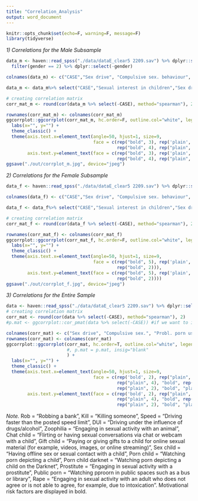 ```yaml
---
title: "Correlation_Analysis"
output: word_document
---
```


```r
knitr::opts_chunk$set(echo=F, warning=F, message=F)
library(tidyverse)
```

*1) Correlations for the Male Subsample*

```r
data_m <- haven::read_spss("./data/dataE_clear5 2209.sav") %>% dplyr::select(CASE, gender, sexdrive2, CSBD, PPCS_6, meffort, socialanx, lon, mvalue, attr, starts_with("Y") & ends_with("r") & !ends_with("YP_r")) %>% #remove YP items
  filter(gender == 2) %>% dplyr::select(-gender)

colnames(data_m) <- c("CASE","Sex drive", "Compulsive sex. behaviour", "Probl. porn use", "Mating effort", "Social anxiety", "Loneliness", "Mate value", "Sexual interest in children", "Speed", "DUI", "Rob a bank", "Kill someone", "Sex with prostitute", "Sex without consent", "Sex with animal", "Watch porn in public", "Watch CSEM", "Watch CSEM in darknet", "Online sex chat with child", "Pay/gift for CSEM", "Contact sex with child")

data_m <- data_m%>% select("CASE","Sexual interest in children","Sex drive", "Compulsive sex. behaviour", "Probl. porn use", "Mating effort", "Social anxiety", "Loneliness", "Mate value", "Sex with prostitute", "Watch porn in public", "Sex without consent", "Sex with animal", "Watch CSEM", "Watch CSEM in darknet", "Online sex chat with child", "Pay/gift for CSEM", "Contact sex with child", "Speed", "DUI", "Rob a bank", "Kill someone") %>% rev()

# creating correlation matrix
corr_mat_m <- round(cor(data_m %>% select(-CASE), method="spearman"), 2)

rownames(corr_mat_m) <- colnames(corr_mat_m)
ggcorrplot::ggcorrplot(corr_mat_m, hc.order=F, outline.col="white", legend.title="Correlation", colors=c("#0072B2", "white", "#D55E00")) +
  labs(x="", y="") +
  theme_classic() +
  theme(axis.text.x=element_text(angle=50, hjust=1, size=9, 
                                 face = c(rep("bold", 3), rep('plain', 4), "bold", rep('plain', 5),
                                          rep("bold", 4), rep("plain", 4))),
        axis.text.y=element_text(face = c(rep("bold", 3), rep('plain', 4), "bold", rep('plain', 5),
                                          rep("bold", 4), rep("plain", 4))))
ggsave("./out/corrplot_m.jpg", device="jpeg")
```

*2) Correlations for the Female Subsample*

```r
data_f <- haven::read_spss("./data/dataE_clear5 2209.sav") %>% dplyr::select(CASE, gender, sexdrive2, CSBD, PPCS_6, meffort, socialanx, lon, mvalue, attr, starts_with("Y") & ends_with("r") & !ends_with("YP_r")) %>% filter(gender == 1) %>% dplyr::select(-gender)

colnames(data_f) <- c("CASE","Sex drive", "Compulsive sex. behaviour", "Probl. porn use", "Mating effort", "Social anxiety", "Loneliness", "Mate value", "Sexual interest in children", "Speed", "DUI", "Rob a bank", "Kill someone", "Sex with prostitute", "Sex without consent", "Sex with animal", "Watch porn in public", "Watch CSEM", "Watch CSEM in darknet", "Online sex chat with child", "Pay/gift for CSEM", "Contact sex with child")

data_f <- data_f%>% select("CASE","Sexual interest in children","Sex drive", "Compulsive sex. behaviour", "Probl. porn use", "Mating effort", "Social anxiety", "Loneliness", "Mate value", "Sex with prostitute", "Watch porn in public", "Sex without consent", "Sex with animal", "Watch CSEM", "Watch CSEM in darknet", "Online sex chat with child", "Pay/gift for CSEM", "Contact sex with child", "Speed", "DUI", "Rob a bank", "Kill someone") %>% rev()

# creating correlation matrix
corr_mat_f <- round(cor(data_f %>% select(-CASE), method="spearman"), 2)

rownames(corr_mat_f) <- colnames(corr_mat_f)
ggcorrplot::ggcorrplot(corr_mat_f, hc.order=F, outline.col="white", legend.title="Correlation", colors=c("#0072B2", "white", "#D55E00")) +
  labs(x="", y="") +
  theme_classic() +
  theme(axis.text.x=element_text(angle=50, hjust=1, size=9, 
                                 face = c(rep("bold", 5), rep('plain', 2), "bold", rep('plain', 11),
                                          rep("bold", 2))),
        axis.text.y=element_text(face = c(rep("bold", 5), rep('plain', 2), "bold", rep('plain', 11),
                                          rep("bold", 2))))
ggsave("./out/corrplot_f.jpg", device="jpeg")
```

*3) Correlations for the Entire Sample*

```r
data <- haven::read_spss("./data/dataE_clear5 2209.sav") %>% dplyr::select(CASE, sexdrive2, CSBD, PPCS_6, meffort, socialanx, lon, mvalue, attr, starts_with("Y") & ends_with("r") & !ends_with("YP_r"))
# creating correlation matrix
corr_mat <- round(cor(data %>% select(-CASE), method="spearman"), 2)
#p.mat <- ggcorrplot::cor_pmat(data %>% select(-CASE)) #if we want to include p values

colnames(corr_mat) <- c("Sex drive", "Compulsive sex.", "Probl. porn use", "Mating effort", "Social anxiety", "Loneliness", "Mate value", "Attraction to children", "Speed", "DUI", "Rob", "Kill", "Prostitute", "Rape", "Zoophilia", "Public porn", "Porn child", "Porn child darknet", "Chat child", "Gift child", "Sex child")
rownames(corr_mat) <- colnames(corr_mat)
ggcorrplot::ggcorrplot(corr_mat, hc.order=T, outline.col="white", legend.title="Correlation", colors=c("#0072B2", "white", "#D55E00")
                       #, p.mat = p.mat, insig="blank"
                       ) +
  labs(x="", y="") +
  theme_classic() +
  theme(axis.text.x=element_text(angle=50, hjust=1, size=9, 
                                 face = c(rep('bold', 2), rep("plain", 4), rep('bold', 2), 
                                          rep("plain", 4), "bold", rep("plain", 2), rep("bold", 2),
                                          rep("plain", 2), "bold", "plain")),
        axis.text.y=element_text(face = c(rep('bold', 2), rep("plain", 4), rep('bold', 2), 
                                          rep("plain", 4), "bold", rep("plain", 2), rep("bold", 2),
                                          rep("plain", 2), "bold", "plain")))
```

*Note.* Rob = “Robbing a bank”, Kill = “Killing someone”, Speed = “Driving faster than the posted speed limit”, DUI = “Driving under the influence of drugs/alcohol”, Zoophilia = "Engaging in sexual activity with an animal", Chat child = “Flirting or having sexual conversations via chat or webcam with a child”, Gift child = “Paying or giving gifts to a child for online sexual material (for example, videos, images, or online streaming)”, Sex child = “Having offline sex or sexual contact with a child”, Porn child = “Watching porn depicting a child”, Porn child darknet = “Watching porn depicting a child on the Darknet”, Prostitute = “Engaging in sexual activity with a prostitute”, Public porn = “Watching pproorn in public spaces such as a bus or library”, Rape = “Engaging in sexual activity with an adult who does not agree or is not able to agree, for example, due to intoxication”. Motivational risk factors are displayed in bold.

